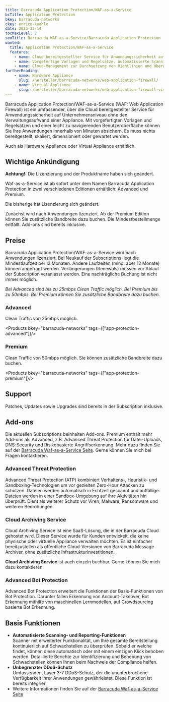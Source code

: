 ```yaml
---
title: Barracuda Application Protection/WAF-as-a-Service
bcTitle: Application Protection
bkey: barracuda-networks
ckey: enrico-koehle
date: 2023-12-14
tocMaxLevel: 2
seoTitle: Barracuda WAF-as-a-Service/Barracuda Application Protection | Preise, Lizenzen, Subscriptions
wanted:
  title: Application Protection/WAF-as-a-Service
  features:
    - name: Cloud bereitgestellter Service für Anwendungssicherheit auf Unternehmensniveau ohne den Verwaltungsaufwand einer Appliance.
    - name: Vorgefertige Vorlagen und Regelsätze. Automatisierte Scanning- und Reporting-Funktionen und DDoS-Schutz.
    - name: Cloud-Management zur Durchsetzung von Richtlinien und Überwachung.
furtherReading:
    - name: Hardware Appliance
      slug: /hersteller/barracuda-networks/web-application-firewall/
    - name: Virtual Appliance
      slug: /hersteller/barracuda-networks/web-application-firewall-virtual/
---
```




<Intro>

Barracuda Application Protection/WAF-as-a-Service (WAF: Web Application Firewall) ist ein umfassender, über die Cloud bereitgestellter Service für Anwendungssicherheit auf Unternehmensniveau ohne den Verwaltungsaufwand einer Appliance. Mit vorgefertigten Vorlagen und Regelsätzen und einer leicht zu navigierenden Benutzeroberfläche können Sie Ihre Anwendungen innerhalb von Minuten absichern. Es muss nichts bereitgestellt, skaliert, dimensioniert oder gewartet werden.

Auch als Hardware Appliance oder Virtual Appliance erhältlich.

</Intro>

<TOC />

## Wichtige Ankündigung

<Info>

**Achtung!:** Die Lizenzierung und der Produktname haben sich geändert.

Waf-as-a-Service ist ab sofort unter dem Namen Barracuda Application Protection in zwei verschiedenen Editionen erhältlich: Advanced und Premium.

Die bisherige hat Lizenzierung sich geändert.

Zunächst wird nach Anwendungen lizenziert. Ab der Premium Edition können Sie zusätzliche Bandbreite dazu buchen. Die Mindestbestellmenge entfällt. Add-ons sind bereits inklusive.


</Info>

## Preise

Barracuda Application Protection/WAF-as-a-Service wird nach Anwendungen lizenziert. Bei Neukauf der Subscriptions liegt die Mindestlaufzeit bei 12 Monaten. Andere Laufzeiten (mind. aber 12 Monate) können angefragt werden. Verlängerungen (Renewals) müssen vor Ablauf der Subscription veranlasst werden. Eine nachträgliche Buchung ist nicht immer möglich.

_Bei Advanced sind bis zu 25mbps Clean Traffic möglich. Bei Premium bis zu 50mbps. Bei Premium können Sie zusätzliche Bandbreite dazu buchen._

### Advanced

Clean Traffic von 25mbps möglich.

<Products bkey="barracuda-networks" tags={["app-protection-advanced"]}/>


### Premium

Clean Traffic von 50mbps möglich. Sie können zusätzliche Bandbreite dazu buchen.

<Products bkey="barracuda-networks" tags={["app-protection-premium"]}/>


## Support

Patches, Updates sowie Upgrades sind bereits in der Subscription inklusive.

## Add-ons

Die aktuellen Subscriptions beinhalten Add-ons. Premium enthält mehr Add-ons als Advanced, z.B. Advanced Threat Protection für Datei-Uploads, DNS-Security und Risikobasierte Angriffserkennung. Mehr dazu finden Sie auf der [Barracuda Waf-as-a-Service Seite](https://de.barracuda.com/products/application-protection/waf-as-a-service/plans#paranav-navbar). Gerne können Sie mich bei Fragen kontaktieren.

### Advanced Threat Protection

Advanced Threat Protection (ATP) kombiniert Verhaltens-, Heuristik- und Sandboxing-Technologien um vor gezielten Zero-Hour Attacken zu schützen. Dateien werden automatisch in Echtzeit gescannt und auffällige Dateien werden in einer Sandbox-Umgebung auf ihre Aktivitäten hin überprüft. Dient als weiterer Schutz vor Viren, Malware, Ransomware und weiteren Bedrohungen.

### Cloud Archiving Service

Cloud Archiving Service ist eine SaaS-Lösung, die in der Barracuda Cloud gehostet wird. Dieser Service wurde für Kunden entwickelt, die keine physische oder virtuelle Appliance verwalten möchten. Es ist einfacher bereitzustellen als öffentliche Cloud-Versionen von Barracuda Message Archiver, ohne zusätzliche Infrastrukturinvestitionen.

**Cloud Archiving Service** ist auch einzeln buchbar. Gerne können Sie mich dazu kontaktieren.

### Advanced Bot Protection

Advanced Bot Protection erweitert die Funktionen der Basis-Funktionen von Bot Protection. Darunter fallen Erkennung von Account-Takeover, Bot Erkennung mithilfe von maschinellen Lernmodellen, auf Crowdsourcing basierte Bot Erkennung.


## Basis Funktionen


- **Automatisierte Scanning- und Reporting-Funktionen**  <br />
Scanner mit erweiterter Funktionalität, um Ihre gesamte Bereitstellung kontinuierlich auf Schwachstellen zu überprüfen. Sobald er welche findet, können diese automatisch oder mit einem einzigen Klick behoben werden. Detaillierte Berichte zur Identifizierung und Behebung von Schwachstellen können Ihnen beim Nachweis der Compliance helfen.
- **Unbegrenzter DDoS-Schutz** <br />
Umfassenden, Layer 3-7 DDoS-Schutz, der die ununterbrochene Verfügbarkeit Ihrer Anwendungen gewährleistet. Diese Funktion ist bereits integrier
- Weitere Informationen finden Sie auf der [Barracuda Waf-as-a-Service Seite](https://de.barracuda.com/products/application-protection/waf-as-a-service/plans#paranav-navbar)
